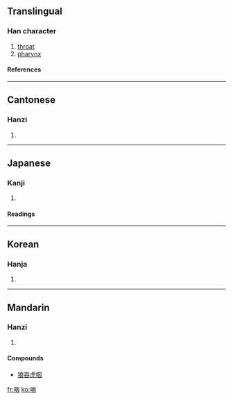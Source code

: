 {{see|咽}}

==Translingual==
===Han character===
{{Han char|rn=30|rad=口|as=06|sn=9|four=6600<sub>0</sub>|canj=口田大 (RWK)}}
# [[throat]]
# [[pharynx]]
====References====
{{Han ref|kx=0188.080|dkj=03577|dj=0407.070|hdz=10616.020|uh=54BD|ud=21693|bh=AB7C|bd=43900}}
----
==Cantonese==
===Hanzi===
{{yue-hanzi|jyut=|y=yin1, yit3}}
# {{defn|Cantonese}}
----
==Japanese==
===Kanji===
{{ja-kanji|grade=|rs=口06}}
# {{defn|Japanese}} 
====Readings====
{{ja-readings|on=[[いん]] (in), [[えつ]] (etsu)|kun=[[のど]] (nodo)}}
----
==Korean==
===Hanja===
{{ko-hanja|hangeul=[[인]], [[열]]|rv=in, yeol|mr=in, yŏl}}
# {{defn|Korean}}
----
==Mandarin==
===Hanzi===
{{cmn-hanzi|pin=[[yān]] (yan1)|wg=yen<sup>1</sup>}}
# {{defn|Mandarin}}

====Compounds====
* [[狼吞虎咽]]

[[fr:咽]]
[[ko:咽]]